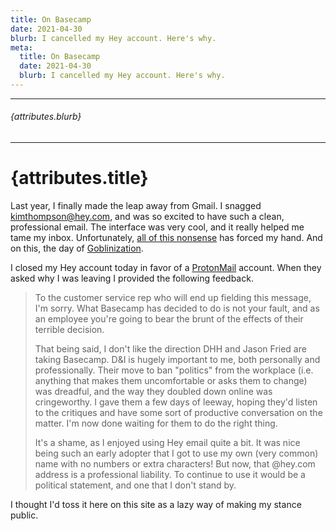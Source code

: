 ```yaml
---
title: On Basecamp
date: 2021-04-30
blurb: I cancelled my Hey account. Here's why.
meta:
  title: On Basecamp
  date: 2021-04-30
  blurb: I cancelled my Hey account. Here's why.
---
```


---

###### {attributes.blurb}

---

# {attributes.title}

Last year, I finally made the leap away from Gmail. I snagged kimthompson@hey.com, and was so excited to have such a clean, professional email. The interface was very cool, and it really helped me tame my inbox. Unfortunately, [all of this nonsense](https://www.theverge.com/2021/4/27/22406673/basecamp-political-speech-policy-controversy) has forced my hand. And on this, the day of [Goblinization](https://www.joeydevilla.com/2021/04/30/its-april-30-2021-happy-goblinization-day/).

I closed my Hey account today in favor of a [ProtonMail](https://protonmail.com/) account. When they asked why I was leaving I provided the following feedback.

> To the customer service rep who will end up fielding this message, I'm sorry. What Basecamp has decided to do is not your fault, and as an employee you're going to bear the brunt of the effects of their terrible decision.
>
> That being said, I don't like the direction DHH and Jason Fried are taking Basecamp. D&I is hugely important to me, both personally and professionally. Their move to ban "politics" from the workplace (i.e. anything that makes them uncomfortable or asks them to change) was dreadful, and the way they doubled down online was cringeworthy. I gave them a few days of leeway, hoping they'd listen to the critiques and have some sort of productive conversation on the matter. I'm now done waiting for them to do the right thing.
>
> It's a shame, as I enjoyed using Hey email quite a bit. It was nice being such an early adopter that I got to use my own (very common) name with no numbers or extra characters! But now, that @hey.com address is a professional liability. To continue to use it would be a political statement, and one that I don't stand by.

I thought I'd toss it here on this site as a lazy way of making my stance public.
